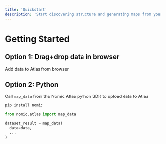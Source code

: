 ```yaml
---
title: 'Quickstart'
description: 'Start discovering structure and generating maps from your unstructured data'
---
```


# Getting Started

## Option 1: Drag+drop data in browser
  Add data to Atlas from browser
## Option 2: Python

Call `map_data` from the Nomic Atlas python SDK to upload data to Atlas

  ```bash
  pip install nomic
  ```

  ```python
  from nomic.atlas import map_data

  dataset_result = map_data(
    data=data,
    ...
  )
  ```
